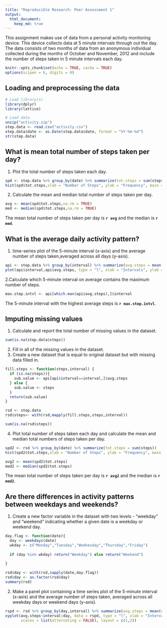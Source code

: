 ---
title: "Reproducible Research: Peer Assessment 1"
output: 
  html_document:
    keep_md: true
---

This assignment makes use of data from a personal activity monitoring device. This device collects data at 5 minute intervals through out the day. The data consists of two months of data from an anonymous individual collected during the months of October and November, 2012 and include the number of steps taken in 5 minute intervals each day.

```{r setoptions, echo = FALSE}
knitr::opts_chunk$set(echo = TRUE, cache = TRUE)
options(scipen = 6, digits = 0)
```
  
  
## Loading and preprocessing the data
```{r,warning = FALSE, message = FALSE}
# Load library(s)
library(dplyr)
library(lattice)

# Load data
unzip("activity.zip")
step.data <- read.csv("activity.csv")
step.data$date <- as.Date(step.data$date, format = "%Y-%m-%d")
str(step.data)
```
  
  
## What is mean total number of steps taken per day?  
  
  
1. Plot the total number of steps taken each day.
```{r}
spd <- step.data %>% group_by(date) %>% summarize(tot.steps = sum(steps))
hist(spd$tot.steps,xlab = "Number of Steps", ylab = "Frequency", main = "Daily Steps", col = "forestgreen")
```
  
  
2. Calculate the mean and median total number of steps taken per day.
```{r}
avg <- mean(spd$tot.steps,na.rm = TRUE)
med <- median(spd$tot.steps,na.rm = TRUE)
```

The mean total number of steps taken per day is **`r avg`** and the median is **`r med`**.  
  
  
## What is the average daily activity pattern?
  
  
1. time-series plot of the 5-minute interval (x-axis) and the average number of steps taken,averaged across all days (y-axis).
```{r}
api <- step.data %>% group_by(interval) %>% summarize(avg.steps = mean(steps,na.rm = TRUE))
plot(api$interval,api$avg.steps, type = "l", xlab = "Intervals", ylab = "Average Steps", main = "Average Steps by 5-minute Interval", col = "forestgreen")
```
  
  
2.Calculate which 5-minute interval on average contains the maximum number of steps.
```{r}
max.step.intvl <- api[which.max(api$avg.steps),]$interval
```

The 5-minute interval with the highest average steps is **`r max.step.intvl`**.
  
  
## Imputing missing values  
  
  
1. Calculate and report the total number of missing values in the dataset.
```{r}
sum(is.na(step.data$steps))
```
  
  
2. Fill in all of the missing values in the dataset.
3. Create a new dataset that is equal to original dataset but with missing data filled in.
```{r}
fill.steps <- function(steps,interval) {
  if (is.na(steps)){
    sub.value <- api[api$interval==interval,]$avg.steps
  } else {
    sub.value <- steps
  }
  return(sub.value)
}

rsd <- step.data 
rsd$steps<- with(rsd,mapply(fill.steps,steps,interval))

sum(is.na(rsd$steps))
```
  
  
4. Plot total number of steps taken each day and calculate the mean and median total numbers of steps taken per day.
```{r}
spd2 <- rsd %>% group_by(date) %>% summarize(tot.steps = sum(steps))
hist(spd2$tot.steps,xlab = "Number of Steps", ylab = "Frequency", main = "Daily Steps", col = "dodgerblue")

avg2 <- mean(spd2$tot.steps)
med2 <- median(spd2$tot.steps)
```

The mean total number of steps taken per day is **`r avg2`** and the median is **`r med2`**.
  
  
## Are there differences in activity patterns between weekdays and weekends?  
  
  
1. Create a new factor variable in the dataset with two levels - "weekday"
and "weekend" indicating whether a given date is a weekday or weekend
day.
```{r}
day.flag <- function(date){
  day <- weekdays(date)
  wkday <- c("Monday","Tuesday","Wednesday","Thursday","Friday")
  
  if (day %in% wkday) return("Weekday") else return("Weekend")
  
}

rsd$day <- with(rsd,sapply(date,day.flag))
rsd$day <- as.factor(rsd$day)
summary(rsd)
```
  
  
2. Make a panel plot containing a time series plot of the 5-minute interval (x-axis) and the average number of steps taken, averaged across all weekday days or weekend days (y-axis).
```{r}
rspd <- rsd %>% group_by(day,interval) %>% summarize(avg.steps = mean(steps))
xyplot(avg.steps~interval|day, data = rspd, type = "l", xlab = "Interval", ylab = "Average Steps",
       scales = list(alternating = FALSE), layout = c(1,2))
```
